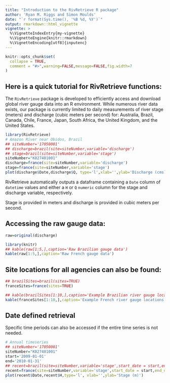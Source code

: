 ```yaml
---
title: "Introduction to the RivRetrieve R package"
author: 'Ryan M. Riggs and Simon Moulds'
date: "`r format(Sys.time(), '%B %d, %Y')`"
output: rmarkdown::html_vignette
vignette: >
  %\VignetteIndexEntry{my-vignette}
  %\VignetteEngine{knitr::rmarkdown}
  %\VignetteEncoding[utf8]{inputenc}
---
```


```r
knitr::opts_chunk$set(
  collapse = TRUE,
  comment = "#>",warning=FALSE,message=FALSE,fig.width=7
)
```
## Here is a quick tutorial for RivRetrieve functions:

The `RivRetrieve` package is developed to efficiently access and download global river gauge data into an R environment. While numerous river data exists, our package is currently limited to daily measurements of river stage (meters) and discharge (cubic meters per second) for: Australia, Brazil, Canada, Chile, France, Japan, South Africa, the United Kingdom, and the United States.
```r
library(RivRetrieve)
# Amazon River near Obidos, Brazil
## siteNumber='17050001'
## discharge=brazil(site=siteNumber,variable='discharge')
## stage=brazil(site=siteNumber,variable='stage')
siteNumber="K027401001"
discharge=france(site=siteNumber,variable='discharge')
stage=france(site=siteNumber,variable='stage')
plot(discharge$Date,discharge$Q, type='l',xlab='',ylab='Discharge (cms)')
```

RivRetrieve automatically outputs a dataframe containing a `Date` column of `datetime` values and either a `H` or `Q` `numeric` column for the stage and discharge variable, respectively. 

Stage is provided in meters and discharge is provided in cubic meters per second.


## Accessing the raw gauge data:
```r
raw=original(discharge)
```
```r
library(knitr)
## kable(raw[1:5,],caption='Raw Brazilian gauge data')
kable(raw[1:5,],caption='Raw French gauge data')
```

## Site locations for all agencies can also be found:
```r
## brazilSites=brazil(sites=TRUE)
franceSites=france(sites=TRUE)
```
```r
## kable(brazilSites[1:10,],caption='Example Brazilian river gauge locations')
kable(franceSites[1:10,],caption='Example French river gauge locations')
```

## Date defined retrieval
Specific time periods can also be accessed if the entire time series is not needed.
```r
# Annual timeseries
## siteNumber='17050001'
siteNumber="K027401001"
start='2009-01-01'
end='2010-01-31'
## recent=brazil(site=siteNumber,variable='stage',start_date = start,end_date = end)
recent=france(site=siteNumber,variable='stage',start_date = start,end_date = end)
plot(recent$Date,recent$H,type='l', xlab='',ylab='Stage (m)')
```
